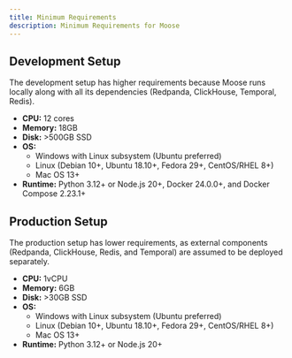 ```yaml
---
title: Minimum Requirements
description: Minimum Requirements for Moose
---
```


## Development Setup

The development setup has higher requirements because Moose runs locally along with all its dependencies (Redpanda, ClickHouse, Temporal, Redis).

-   **CPU:** 12 cores
-   **Memory:** 18GB
-   **Disk:** >500GB SSD
-   **OS:**
    -   Windows with Linux subsystem (Ubuntu preferred)
    -   Linux (Debian 10+, Ubuntu 18.10+, Fedora 29+, CentOS/RHEL 8+)
    -   Mac OS 13+
-   **Runtime:** Python 3.12+ or Node.js 20+, Docker 24.0.0+, and Docker Compose 2.23.1+

## Production Setup

The production setup has lower requirements, as external components (Redpanda, ClickHouse, Redis, and Temporal) are assumed to be deployed separately.

-   **CPU:** 1vCPU
-   **Memory:** 6GB
-   **Disk:** >30GB SSD
-   **OS:**
    -   Windows with Linux subsystem (Ubuntu preferred)
    -   Linux (Debian 10+, Ubuntu 18.10+, Fedora 29+, CentOS/RHEL 8+)
    -   Mac OS 13+
-   **Runtime:** Python 3.12+ or Node.js 20+